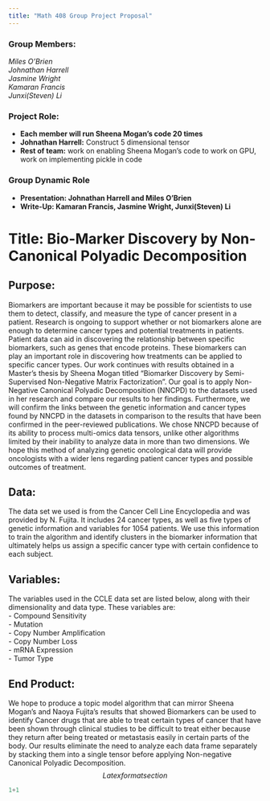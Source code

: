 ```yaml
---
title: "Math 408 Group Project Proposal"
---
```

### Group Members: 
*Miles O’Brien* <br>
*Johnathan Harrell* <br>
*Jasmine Wright* <br>
*Kamaran Francis* <br> 
*Junxi(Steven) Li*

### Project Role: 
- **Each member will run Sheena Mogan’s code 20 times** 
- **Johnathan Harrell:** Construct 5 dimensional tensor
- **Rest of team:** work on enabling Sheena Mogan's code to work on GPU, work on implementing pickle in code

### Group Dynamic Role 
- **Presentation: Johnathan Harrell and Miles O'Brien** 
- **Write-Up: Kamaran Francis, Jasmine Wright, Junxi(Steven) Li**

# Title: Bio-Marker Discovery by Non-Canonical Polyadic Decomposition

## Purpose: 
Biomarkers are important because it may be possible for scientists to use them to detect, classify, and measure the type of cancer present in a patient. Research is ongoing to support whether or not biomarkers alone are enough to determine cancer types and potential treatments in patients. Patient data can aid in discovering the relationship between specific biomarkers, such as genes that encode proteins. These biomarkers can play an important role in discovering how treatments can be applied to specific cancer types. Our work continues with results obtained in a Master’s thesis by Sheena Mogan titled “Biomarker Discovery by Semi-Supervised Non-Negative Matrix Factorization”. Our goal is to apply Non-Negative Canonical Polyadic Decomposition (NNCPD) to the datasets used in her research and compare our results to her findings. Furthermore, we will confirm the links between the genetic information and cancer types found by NNCPD in the datasets in comparison to the results that have been confirmed in the peer-reviewed publications. We chose NNCPD because of its ability to process multi-omics data tensors, unlike other algorithms limited by their inability to analyze data in more than two dimensions. We hope this method of analyzing genetic oncological data will provide oncologists with a wider lens regarding patient cancer types and possible outcomes of treatment.

## Data: 
The data set we used is from the Cancer Cell Line Encyclopedia and was provided by N. Fujita. It includes 24 cancer types, as well as five types of genetic information and variables for 1054 patients. We use this information to train the algorithm and identify clusters in the biomarker information that ultimately helps us assign a specific cancer type with certain confidence to each subject.

## Variables: 
The variables used in the CCLE data set are listed below, along with their dimensionality and data type.
These variables are: <br>
- Compound Sensitivity <br>
- Mutation <br>
- Copy Number Amplification <br>
- Copy Number Loss <br>
- mRNA Expression <br>
- Tumor Type

## End Product: 
We hope to produce a topic model algorithm that can mirror Sheena Mogan’s and Naoya Fujita’s results that showed Biomarkers can be used to identify Cancer drugs that are able to treat certain types of cancer that have been shown through clinical studies to be difficult to treat either because they return after being treated or metastasis easily in certain parts of the body. Our results eliminate the need to analyze each data frame separately by stacking them into a single tensor before applying Non-negative Canonical Polyadic Decomposition.
$$
Latex format section
$$
```python
1+1
```
